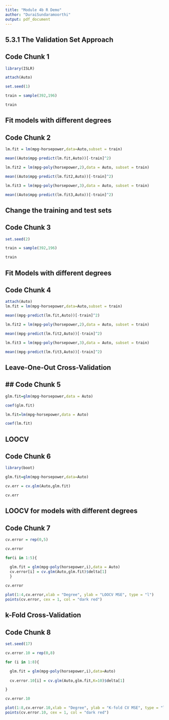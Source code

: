 ```yaml
---
title: "Module 4b R Demo"
author: "DuraiSundaramoorthi"
output: pdf_document
---
```


## 5.3.1 The Validation Set Approach
## Code Chunk 1
```r
library(ISLR)

attach(Auto)

set.seed(1)

train = sample(392,196)

train

```
## Fit models with different degrees
## Code Chunk 2
```r
lm.fit = lm(mpg~horsepower,data=Auto,subset = train)

mean((Auto$mpg-predict(lm.fit,Auto))[-train]^2)

lm.fit2 = lm(mpg~poly(horsepower,2),data = Auto, subset = train)

mean((Auto$mpg-predict(lm.fit2,Auto))[-train]^2)

lm.fit3 = lm(mpg~poly(horsepower,3),data = Auto, subset = train)

mean((Auto$mpg-predict(lm.fit3,Auto))[-train]^2)
```

## Change the training and test sets
## Code Chunk 3
```r
set.seed(2)

train = sample(392,196)

train
```

## Fit Models with different degrees
## Code Chunk 4
```r
attach(Auto)
lm.fit = lm(mpg~horsepower,data=Auto,subset = train)

mean((mpg-predict(lm.fit,Auto))[-train]^2)

lm.fit2 = lm(mpg~poly(horsepower,2),data = Auto, subset = train)

mean((mpg-predict(lm.fit2,Auto))[-train]^2)

lm.fit3 = lm(mpg~poly(horsepower,3),data = Auto, subset = train)

mean((mpg-predict(lm.fit3,Auto))[-train]^2)
```

## Leave-One-Out Cross-Validation
## ## Code Chunk 5
```r
glm.fit=glm(mpg~horsepower,data = Auto)

coef(glm.fit)

lm.fit=lm(mpg~horsepower,data = Auto)

coef(lm.fit)
```

## LOOCV
## Code Chunk 6
```r
library(boot)

glm.fit=glm(mpg~horsepower,data=Auto)

cv.err = cv.glm(Auto,glm.fit)

cv.err
```
## LOOCV for models with different degrees 
## Code Chunk 7
```r
cv.error = rep(0,5)

cv.error

for(i in 1:5){

  glm.fit = glm(mpg~poly(horsepower,i),data = Auto)
  cv.error[i] = cv.glm(Auto,glm.fit)$delta[1]
  }
  
cv.error  

plot(1:4,cv.error,xlab = "Degree", ylab = "LOOCV MSE", type = "l")
points(cv.error, cex = 1, col = "dark red")
```


## k-Fold Cross-Validation
## Code Chunk 8
```r
set.seed(17)

cv.error.10 = rep(0,8)

for (i in 1:8){

  glm.fit = glm(mpg~poly(horsepower,i),data=Auto)
  
  cv.error.10[i] = cv.glm(Auto,glm.fit,K=10)$delta[1]

}

cv.error.10

plot(1:8,cv.error.10,xlab = "Degree", ylab = "K-fold CV MSE", type = "l")
points(cv.error.10, cex = 1, col = "dark red")

```